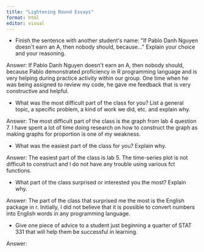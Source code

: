 ```yaml
---
title: "Lightening Round Essays"
format: html
editor: visual
---
```


-   Finish the sentence with another student\'s name: \"If Pablo Danh Nguyen doesn\'t earn an A, then nobody should, because...\" Explain your choice and your reasoning.

Answer: If Pablo Danh Nguyen doesn\'t earn an A, then nobody should, because Pablo demonstrated proficiency in R programming language and is very helping during practice activity within our group. One time when he was being assigned to review my code, he gave me feedback that is very constructive and helpful.

-   What was the most difficult part of the class for you? List a general topic, a specific problem, a kind of work we did, etc. and explain why.

Answer: The most difficult part of the class is the graph from lab 4 question 7. I have spent a lot of time doing research on how to construct the graph as making graphs for proportion is one of my weakness.

-   What was the easiest part of the class for you? Explain why.

Answer: The easiest part of the class is lab 5. The time-series plot is not difficult to construct and I do not have any trouble using various fct functions.

-   What part of the class surprised or interested you the most? Explain why.

Answer: The part of the class that surprised me the most is the English package in r. Initially, I did not believe that it is possible to convert numbers into English words in any programming language.

-   Give one piece of advice to a student just beginning a quarter of STAT 331 that will help them be successful in learning.

Answer:
